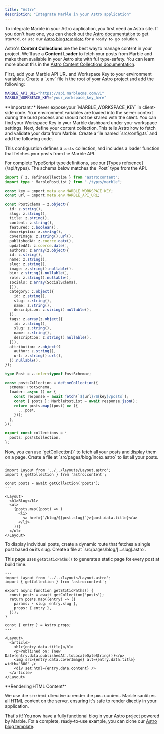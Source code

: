 ```yaml
---
title: "Astro"
description: "Integrate Marble in your Astro application"
---
```


To integrate Marble in your Astro application, you first need an Astro site. If you don't have one, you can check out the [Astro documentation](https://docs.astro.build/en/tutorial/0-introduction/) to get started, or use our [Astro blog template](https://github.com/taqh/astro-example) for a ready-to-go solution.

Astro's **Content Collections** are the best way to manage content in your project. We'll use a **Content Loader** to fetch your posts from Marble and make them available in your Astro site with full type-safety. You can learn more about this in the [Astro Content Collections documentation](https://docs.astro.build/en/guides-collections/).

<Steps>
<Step title="Set up environment variables">
First, add your Marble API URL and Workspace Key to your environment variables. Create a `.env` file in the root of your Astro project and add the following:

```bash .env
MARBLE_API_URL="https://api.marblecms.com/v1"
MARBLE_WORKSPACE_KEY="your_workspace_key_here"
```

<Warning>
  **Important:** Never expose your `MARBLE_WORKSPACE_KEY` in client-side code.
  Your environment variables are loaded into the server context during the build
  process and should not be shared with the client.
</Warning>

<Tip>
You can find your Workspace Key in your Marble dashboard under your workspace settings.
</Tip>
</Step>

<Step title="Configure your content collection">
Next, define your content collection. This tells Astro how to fetch and validate your data from Marble. Create a file named `src/config.ts` and add the following code.

This configuration defines a `posts` collection, and includes a loader function that fetches your posts from the Marble API.

<Note>
  For complete TypeScript type definitions, see our [Types reference](/api/types). The schema below matches the `Post` type from
  the API.
</Note>

```typescript src.config.ts
import { z, defineCollection } from "astro:content";
import type { MarblePostList } from "./types/marble";

const key = import.meta.env.MARBLE_WORKSPACE_KEY;
const url = import.meta.env.MARBLE_API_URL;

const PostSchema = z.object({
  id: z.string(),
  slug: z.string(),
  title: z.string(),
  content: z.string(),
  featured: z.boolean(),
  description: z.string(),
  coverImage: z.string().url(),
  publishedAt: z.coerce.date(),
  updatedAt: z.coerce.date(),
  authors: z.array(z.object({
  id: z.string(),
  name: z.string(),
  slug: z.string(),
  image: z.string().nullable(),
  bio: z.string().nullable(),
  role: z.string().nullable(),
  socials: z.array(SocialSchema),
  })),
  category: z.object({
    id: z.string(),
    slug: z.string(),
    name: z.string(),
    description: z.string().nullable(),
  }),
  tags: z.array(z.object({
    id: z.string(),
    slug: z.string(),
    name: z.string(),
    description: z.string().nullable(),
  })),
  attribution: z.object({
    author: z.string(),
    url: z.string().url(),
  }).nullable(),
});

type Post = z.infer<typeof PostSchema>;

const postsCollection = defineCollection({
  schema: PostSchema,
  loader: async () => {
    const response = await fetch(`${url}/${key}/posts`);
    const { posts }: MarblePostList = await response.json();
    return posts.map((post) => ({
      ...post,
    }));
  },
});

export const collections = {
  posts: postsCollection,
};
```

</Step>

<Step title="Display a list of posts">
Now, you can use `getCollection()` to fetch all your posts and display them on a page. Create a file at `src/pages/blog/index.astro` to list all your posts.

```astro src/pages/blog/index.astro
---
import Layout from '../../layouts/Layout.astro';
import { getCollection } from 'astro:content';

const posts = await getCollection('posts');
---

<Layout>
  <h1>Blog</h1>
  <ul>
    {posts.map((post) => (
      <li>
        <a href={`/blog/${post.slug}`}>{post.data.title}</a>
      </li>
    ))}
  </ul>
</Layout>
```

</Step>

<Step title="Display a single post">
To display individual posts, create a dynamic route that fetches a single post based on its slug. Create a file at `src/pages/blog/[...slug].astro`.

This page uses `getStaticPaths()` to generate a static page for every post at build time.

```astro src/pages/blog/[...slug].astro
---
import Layout from '../../layouts/Layout.astro';
import { getCollection } from 'astro:content';

export async function getStaticPaths() {
  const posts = await getCollection('posts');
  return posts.map((entry) => ({
    params: { slug: entry.slug },
    props: { entry },
  }));
}

const { entry } = Astro.props;
---

<Layout>
  <article>
    <h1>{entry.data.title}</h1>
    <p>Published on: {new Date(entry.data.publishedAt).toLocaleDateString()}</p>
    <img src={entry.data.coverImage} alt={entry.data.title} width="800" />
    <div set:html={entry.data.content} />
  </article>
</Layout>
```

<Info>
  **Rendering HTML Content**

We use the `set:html` directive to render the post content. Marble sanitizes all HTML content on the server, ensuring it's safe to render directly in your application.

</Info>
</Step>
</Steps>

That's it! You now have a fully functional blog in your Astro project powered by Marble. For a complete, ready-to-use example, you can clone our [Astro blog template](https://github.com/taqh/astro-example).
